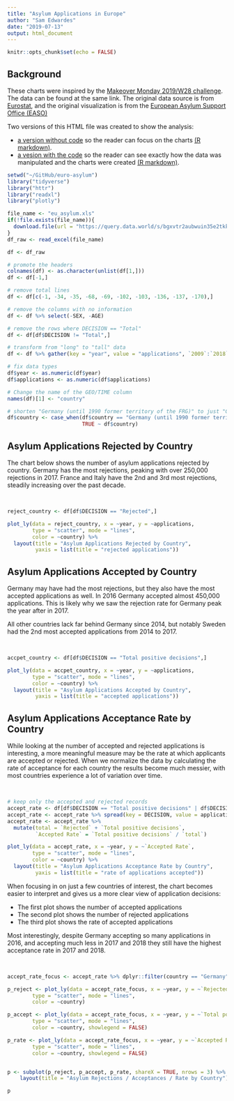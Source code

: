 ```yaml
---
title: "Asylum Applications in Europe"
author: "Sam Edwardes"
date: "2019-07-13"
output: html_document
---
```


```r
knitr::opts_chunk$set(echo = FALSE)
```

## Background

These charts were inspired by the [Makeover Monday 2019/W28 challenge](https://data.world/makeovermonday/2019w28). The data can be found at the same link. The original data source is from [Eurostat](http://appsso.eurostat.ec.europa.eu/nui/show.do?dataset=migr_asyappctza&lang=en), and the original visualization is from the [European Asylum Support Office (EASO)](https://www.easo.europa.eu/asylum-trends-annual-report-2018)

Two versions of this HTML file was created to show the analysis:

- [a version without code](https://samedwardes.com/euro-asylum/European_Asylum_noCode) so the reader can focus on the charts [(R markdown)](https://samedwardes.com/euro-asylum/European_Asylum_noCode.Rmd).
- [a vesion with the code](https://samedwardes.com/euro-asylum/European_Asylum_withCode) so the reader can see exactly how the data was manipulated and the charts were created [(R markdown)](https://samedwardes.com/euro-asylum/European_Asylum_withCode.Rmd).

```r
setwd("~/GitHub/euro-asylum")
library("tidyverse")
library("httr")
library("readxl")
library("plotly")
```

```r
file_name <- "eu_asylum.xls"
if(!file.exists(file_name)){
  download.file(url = "https://query.data.world/s/bgxvtr2aubwuin35e2tkkno2chbew5", destfile = file_name)
}
df_raw <- read_excel(file_name)
```

```r
df <- df_raw

# promote the headers
colnames(df) <- as.character(unlist(df[1,]))
df <- df[-1,]

# remove total lines
df <- df[c(-1, -34, -35, -68, -69, -102, -103, -136, -137, -170),]

# remove the columns with no information
df <- df %>% select(-SEX, -AGE)

# remove the rows where DECISION == "Total"
df <- df[df$DECISION != "Total",]

# transform from "long" to "tall" data
df <- df %>% gather(key = "year", value = "applications", `2009`:`2018`)

# fix data types
df$year <- as.numeric(df$year)
df$applications <- as.numeric(df$applications)

# Change the name of the GEO/TIME column
names(df)[1] <- "country"

# shorten "Germany (until 1990 former territory of the FRG)" to just "Germany"
df$country <- case_when(df$country == "Germany (until 1990 former territory of the FRG)" ~ "Germany",
                        TRUE ~ df$country)
```

## Asylum Applications Rejected by Country

The chart below shows the number of asylum applications rejected by country. Germany has the most rejections, peaking with over 250,000 rejections in 2017. France and Italy have the 2nd and 3rd most rejections, steadily increasing over the past decade.

$~$

```r
reject_country <- df[df$DECISION == "Rejected",]

plot_ly(data = reject_country, x = ~year, y = ~applications, 
        type = "scatter", mode = "lines",
        color = ~country) %>%
  layout(title = "Asylum Applications Rejected by Country",
         yaxis = list(title = "rejected applications"))
```

## Asylum Applications Accepted by Country

Germany may have had the most rejections, but they also have the most accepted applications as well. In 2016 Germany accepted almost 450,000 applications. This is likely why we saw the rejection rate for Germany peak the year after in 2017.

All other countries lack far behind Germany since 2014, but notably Sweden had the 2nd most accepted applications from 2014 to 2017.

$~$

```r
accpet_country <- df[df$DECISION == "Total positive decisions",]

plot_ly(data = accpet_country, x = ~year, y = ~applications, 
        type = "scatter", mode = "lines",
        color = ~country) %>%
  layout(title = "Asylum Applications Accepted by Country",
         yaxis = list(title = "accepted applications"))
```

## Asylum Applications Acceptance Rate by Country

While looking at the number of accepted and rejected applications is interesting, a more meaningful measure may be the rate at which applicants are accepted or rejected. When we normalize the data by calculating the rate of acceptance for each country the results become much messier, with most countries experience a lot of variation over time.

$~$

```r
# keep only the accepted and rejected records
accept_rate <- df[df$DECISION == "Total positive decisions" | df$DECISION == "Rejected",]
accept_rate <- accept_rate %>% spread(key = DECISION, value = applications)
accept_rate <- accept_rate %>%
  mutate(total = `Rejected` + `Total positive decisions`,
         `Accepted Rate` = `Total positive decisions` / `total`)

plot_ly(data = accept_rate, x = ~year, y = ~`Accepted Rate`, 
        type = "scatter", mode = "lines",
        color = ~country) %>%
  layout(title = "Asylum Applications Acceptance Rate by Country",
         yaxis = list(title = "rate of applications accepted"))
```

When focusing in on just a few countries of interest, the chart becomes easier to interpret and gives us a more clear view of application decisions:

- The first plot shows the number of accepted applications
- The second plot shows the number of rejected applications
- The third plot shows the rate of accepted applications

Most interestingly, despite Germany accepting so many applications in 2016, and accepting much less in 2017 and 2018 they still have the highest acceptance rate in 2017 and 2018.

$~$

```r
accept_rate_focus <- accept_rate %>% dplyr::filter(country == "Germany" | country == "Sweden" | country == "France" | country == "Italy")

p_reject <- plot_ly(data = accept_rate_focus, x = ~year, y = ~`Rejected`, 
        type = "scatter", mode = "lines",
        color = ~country) 

p_accept <- plot_ly(data = accept_rate_focus, x = ~year, y = ~`Total positive decisions`, 
        type = "scatter", mode = "lines",
        color = ~country, showlegend = FALSE) 

p_rate <- plot_ly(data = accept_rate_focus, x = ~year, y = ~`Accepted Rate`, 
        type = "scatter", mode = "lines",
        color = ~country, showlegend = FALSE)


p <- subplot(p_reject, p_accept, p_rate, shareX = TRUE, nrows = 3) %>%
    layout(title = "Asylum Rejections / Acceptances / Rate by Country")

p
```


